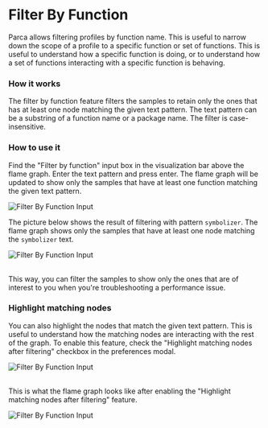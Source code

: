 # Filter By Function


Parca allows filtering profiles by function name. This is useful to narrow down the scope of a profile to a specific function or set of functions.
This is useful to understand how a specific function is doing, or to understand how a set of functions interacting with a specific function is behaving.

### How it works

The filter by function feature filters the samples to retain only the ones that has at least one node matching the given text pattern. The text pattern can be a substring of a function name or a package name. The filter is case-insensitive.

### How to use it

Find the "Filter by function" input box in the visualization bar above the flame graph. Enter the text pattern and press enter. The flame graph will be updated to show only the samples that have at least one function matching the given text pattern.

<BrowserWindow>

![Filter By Function Input](../static/img/tutorial/filter-by-function-input.png)

</BrowserWindow>

The picture below shows the result of filtering with pattern `symbolizer`. The flame graph shows only the samples that have at least one node matching the `symbolizer` text.

<BrowserWindow>

![Filter By Function Input](../static/img/tutorial/filter-by-function-result.png)

</BrowserWindow>

<br />
This way, you can filter the samples to show only the ones that are of interest to
you when you're troubleshooting a performance issue.

### Highlight matching nodes

You can also highlight the nodes that match the given text pattern. This is useful to understand how the matching nodes are interacting with the rest of the graph. To enable this feature, check the "Highlight matching nodes after filtering" checkbox in the preferences modal.

<BrowserWindow>

![Filter By Function Input](../static/img/tutorial/filter-by-function-highlight-preference.png)

</BrowserWindow>

<br />
This is what the flame graph looks like after enabling the "Highlight matching nodes
after filtering" feature.

<BrowserWindow>

![Filter By Function Input](../static/img/tutorial/filter-by-function-highlight-result.png)

</BrowserWindow>
